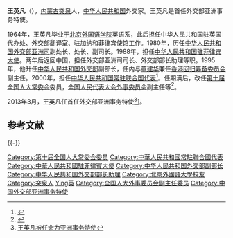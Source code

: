 '''王英凡'''（{{bd|1942年|||catIdx=}}），[[内蒙古|内蒙古]][[突泉县|突泉]]人，[[中华人民共和国|中华人民共和国]]外交家。王英凡是首任外交部亚洲事务特使。

1964年，王英凡毕业于[[北京外国语学院|北京外国语学院]]英语系，此后担任中华人民共和国驻英国代办处、外交部翻译室、驻加纳和菲律宾使馆工作。1980年，历任[[中华人民共和国外交部亚洲司|中华人民共和国外交部亚洲司]]副处长、处长、副司长。1988年，担任[[中国驻菲律宾大使列表|中华人民共和国驻菲律宾大使]]。两年后返回中国，担任外交部亚洲司司长、外交部部长助理等职。1995年，他升任[[中华人民共和国外交部|中华人民共和国外交部]]副部长，任内与[[董建华|董建华]]兼任[[香港特別行政區籌備委員會|香港回归筹备委员会]]副主任。2000年，担任[[中国常驻联合国代表列表|中华人民共和国常驻联合国代表]]<ref>{{cite web| url=http://www.cass.net.cn/zhuanti/taiwan_1/government/03243.htm| title=王英凡大使：搞“台独”将是死路一条| publisher=中新社| date=2000年3月24日| accessdate=2011年9月21日| deadurl=yes| archiveurl=https://web.archive.org/web/20040813235949/http://www.cass.net.cn/zhuanti/taiwan_1/government/03243.htm| archivedate=2004年8月13日}}</ref>。任期满后，改任[[第十届全国人大常委会|第十届全国人大常委会]]委员，[[全国人民代表大会外事委员会|全国人民代表大会外事委员会]]副主任等<ref>{{cite web| url=http://70th.bfsu.edu.cn/70beiwai/people/2011/0616/160.html| title=王英凡大使| publisher=北京外国语大学新闻中心| accessdate=2011年9月21日}}{{dead link|date=2018年3月 |bot=InternetArchiveBot |fix-attempted=yes }}</ref>。

2013年3月，王英凡任首任外交部亚洲事务特使<ref>[http://realtime.zaobao.com/2013/03/jz130311_056.shtml 王英凡被任命为亚洲事务特使]{{dead link|date=2018年3月 |bot=InternetArchiveBot |fix-attempted=yes }}</ref>[https://m.sohu.com/n/368494739/]。

== 参考文献 ==
{{Reflist}}

{{-}}
{{start box}}
{{s-dip}}
{{succession box|[[陈嵩禄|陈嵩禄]]|[[黄桂芳|黄桂芳]]|[[中国驻菲律宾大使列表|中华人民共和国驻菲律宾大使]]|1988年7月－1990年10月}}
{{succession box|[[秦华孙|秦华孙]]|[[王光亚|王光亚]]|[[中国常驻联合国代表列表|中华人民共和国常驻联合国代表]]|2000年2月－2003年6月}}
{{end box}}
{{中国常驻联合国代表}}

{{DEFAULTSORT:Wang王}}
[[Category:第十届全国人大常委会委员|Category:第十届全国人大常委会委员]]
[[Category:中華人民共和國常駐聯合國代表|Category:中華人民共和國常駐聯合國代表]]
[[Category:中華人民共和國駐菲律賓大使|Category:中華人民共和國駐菲律賓大使]]
[[Category:中华人民共和国外交部副部长|Category:中华人民共和国外交部副部长]]
[[Category:中华人民共和国外交部部长助理|Category:中华人民共和国外交部部长助理]]
[[Category:北京外國語大學校友|Category:北京外國語大學校友]]
[[Category:突泉人|Category:突泉人]]
[[Category:王姓|Ying英]]
[[Category:全国人大外事委员会副主任委员|Category:全国人大外事委员会副主任委员]]
[[Category:中国外交部亚洲事务特使|Category:中国外交部亚洲事务特使]]